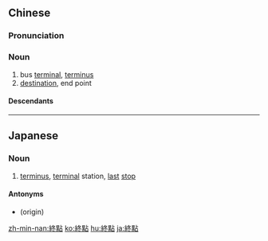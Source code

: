 {{also|終点|终点}}
==Chinese==
{{zh-forms|s=终点}}

===Pronunciation===
{{zh-pron
|m=zhōngdiǎn
|c=zung1 dim2
|mn=chiong-tiám
|cat=n
}}

===Noun===
{{zh-noun}}

# bus [[terminal]], [[terminus]]
# [[destination]], end point

====Descendants====
{{CJKV|終點|s=終点|しゅうてん|종점}}

----

==Japanese==
{{ja-kanjitab|しゅう|てん|yomi=o}}

===Noun===
{{ja-noun|しゅうてん|shin=終点}}

# [[terminus]], [[terminal]] station, [[last]] [[stop]]

====Antonyms====
* {{l|ja|始點}} (origin)

[[zh-min-nan:終點]]
[[ko:終點]]
[[hu:終點]]
[[ja:終點]]